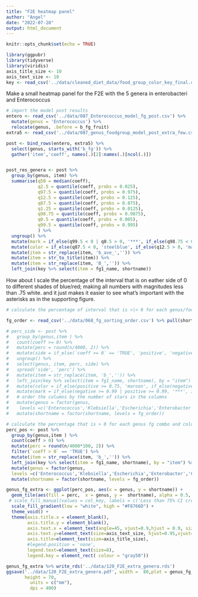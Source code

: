 ```yaml
---
title: "F2E heatmap panel"
author: "Angel"
date: "2022-07-28"
output: html_document
---
```


```r
knitr::opts_chunk$set(echo = TRUE)
```

```r
library(ggpubr)
library(tidyverse)
library(viridis)
axis_title_size <- 10
axis_text_size <- 10
key <- read_csv('../data/cleaned_diet_data/food_group_color_key_final.csv', col_types = 'ccccc')
```

Make a small heatmap panel for the F2E with the 5 genera in enterobacteri and Enterococcus

```r
# import the model post results
entero <- read_csv('../data/087_Enterococcus_model_fg_post.csv') %>% 
  mutate(genus = 'Enterococcus') %>% 
  relocate(genus, .before = b_fg_fruit)
extra5 <- read_csv('../data/087_genus_foodgroup_model_post_extra_few.csv')

post <- bind_rows(entero, extra5) %>% 
  select(genus, starts_with('b_fg')) %>% 
  gather('item','coeff', names(.)[2]:names(.)[ncol(.)])


post_res_genera <- post %>% 
  group_by(genus, item) %>% 
  summarise(q50 = median(coeff),
            q2.5 = quantile(coeff, probs = 0.025),
            q97.5 = quantile(coeff, probs = 0.975),
            q12.5 = quantile(coeff, probs = 0.125),
            q87.5 = quantile(coeff, probs = 0.875),
            q1.25 = quantile(coeff, probs = 0.0125),
            q98.75 = quantile(coeff, probs = 0.9875),
            q0.5 = quantile(coeff, probs = 0.005),
            q99.5 = quantile(coeff, probs = 0.995)
            ) %>% 
  ungroup() %>% 
  mutate(mark = if_else(q99.5 < 0 | q0.5 > 0, '***', if_else(q98.75 < 0 | q1.25 > 0, '**', if_else(q97.5 < 0 | q2.5 > 0, '*', '')))) %>% 
  mutate(color = if_else(q87.5 < 0, 'steelblue', if_else(q12.5 > 0, 'maroon', 'white'))) %>% 
  mutate(item = str_replace(item, 'b_ave_','')) %>% 
  mutate(item = str_to_title(item)) %>% 
  mutate(item = str_replace(item, 'B_','')) %>% 
  left_join(key %>% select(item = fg1_name, shortname))

```

How about I scale the percentage of the interval that is on eather side of 0 to different shades of blue/red; making all numbers with magnitudes less than .75 white. and it just makes it easier to see what’s important with the asterisks as in the supporting figure.

```r
# calculate the percentage of interval that is >|< 0 for each genus/food combo

fg_order <- read_csv('../data/068_fg_sorting_order.csv') %>% pull(shortname)

# perc_side <- post %>% 
#   group_by(genus,item ) %>% 
#   count(coeff >= 0) %>% 
#   mutate(perc = round(n/4000, 2)) %>% 
#   mutate(side = if_else(`coeff >= 0` == 'TRUE', 'positive', 'negative')) %>% 
#   ungroup() %>% 
#   select(genus, item, perc, side) %>% 
#   spread('side', 'perc') %>% 
#   mutate(item = str_replace(item, 'b_','')) %>% 
#   left_join(key %>% select(item = fg1_name, shortname), by = "item") %>%
#   mutate(color = if_else(positive >= 0.75, 'maroon', if_else(negative >= 0.75, 'steelblue', 'white'))) %>% 
#   mutate(mark = if_else(negative >= 0.99 | positive >= 0.99, '***', if_else(negative >= 0.975 | positive >= 0.975, '**', if_else(negative >= 0.95 | positive >= 0.95, '*', '')))) %>% 
#   # order the columns by the number of stars in the columns
#   mutate(genus = factor(genus, 
#    levels =c('Enterococcus','Klebsiella','Escherichia','Enterobacter','Citrobacter','Cronobacter'))) %>% 
#   mutate(shortname = factor(shortname, levels = fg_order)) 
```

```r
# calculate the percentage that is > 0 for each genus fg combo and color by that
perc_pos <- post %>% 
  group_by(genus,item ) %>% 
  count(coeff > 0) %>% 
  mutate(perc = round(n/4000*100, 2)) %>% 
  filter(`coeff > 0` == 'TRUE') %>% 
  mutate(item = str_replace(item, 'b_','')) %>%  
  left_join(key %>% select(item = fg1_name, shortname), by = "item") %>% 
  mutate(genus = factor(genus, 
  levels =c('Enterococcus','Klebsiella','Escherichia','Enterobacter','Citrobacter','Cronobacter'))) %>% 
  mutate(shortname = factor(shortname, levels = fg_order)) 
```

```r
genus_fg_extra <- ggplot(perc_pos, aes(x = genus, y = shortname)) +
  geom_tile(aes(fill = perc,  x = genus, y =  shortname), alpha = 0.5, color='gray0', width=1, height=1) +
 # scale_fill_manual(values = col_key, labels = c('Less than 75% CI crosses 0', '75% CI < 0 negative','75% CI > 0 positive')) +
  scale_fill_gradient(low = "white", high = "#F8766D") +
  theme_void() +
  theme(axis.title.x = element_blank(),
        axis.title.y = element_blank(),
        axis.text.x = element_text(angle=45, vjust=0.9,hjust = 0.9, size=axis_text_size),
        axis.text.y=element_text(size=axis_text_size, hjust=0.95,vjust=0.2),
        axis.title=element_text(size=axis_title_size),
        #legend.position = 'none',
        legend.text=element_text(size=8),
        legend.key = element_rect( colour = "gray50")) 

genus_fg_extra %>% write_rds('../data/120_F2E_extra_genera.rds')
ggsave('../data/120_F2E_extra_genera.pdf', width =  80,plot = genus_fg_extra,
       height = 70, 
         units = c("mm"),
         dpi = 400)
```